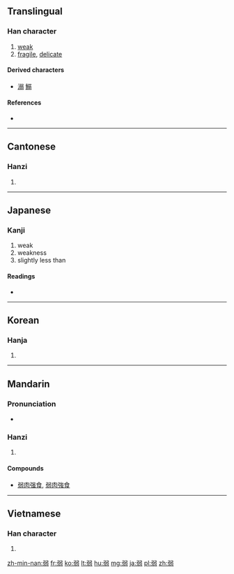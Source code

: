 ==Translingual==

===Han character===
{{Han char|rn=57|rad=弓|as=07|sn=10|four=1712<sub>7</sub>|canj=弓一弓戈一 (NMNIM)|ids=⿰⿹[[弓]][[冫]]⿹弓冫}}

# [[weak]]
# [[fragile]], [[delicate]]

====Derived characters====
* [[溺]] [[鰯]]

====References====
* {{Han ref|kx=0358.240|dkj=09791|dj=0675.170|hdz=20996.160|uh=5F31|ud=24369|bh=AE7A|bd=44666}}

----

==Cantonese==

===Hanzi===
{{yue-hanzi|jyut=|y=yeuk6}}

# {{defn|lang=yue|sort=弓07}}

----

==Japanese==

===Kanji===
{{ja-kanji|grade=2|rs=弓07}}

# weak
# weakness
# slightly less than

====Readings====
* {{ja-readings
|goon=[[にゃく]] (nyaku) {{qualifier|non-[[w:Jōyō kanji|Jōyō]] reading}}
|kanon=[[じゃく]] (jaku)
|kun=[[よわい]] ([[弱い]], yowai), [[よわる]] ([[弱る]], yowaru), [[よわまる]] ([[弱まる]], yowamaru)}}

----

==Korean==

===Hanja===
{{ko-hanja|hangeul=약|eumhun=|rv=yak|mr=yak|y=yak}}

# {{defn|lang=ko|sort=弓07}}

----

==Mandarin==

===Pronunciation===
* {{audio|Zh-ruò.ogg|Audio}}

===Hanzi===
{{cmn-hanzi|pin=[[ruò]] ([[ruo4]])|wg=jo<sup>4</sup>}}

# {{defn|lang=cmn|sort=弓07}}

====Compounds====
* [[弱肉强食]], [[弱肉強食]]

----

==Vietnamese==

===Han character===
{{vi-hantu|[[nhược]], [[ních]]|rs=弓07}}

# {{defn|lang=vi|sort=弓07}}

[[zh-min-nan:弱]]
[[fr:弱]]
[[ko:弱]]
[[lt:弱]]
[[hu:弱]]
[[mg:弱]]
[[ja:弱]]
[[pl:弱]]
[[zh:弱]]